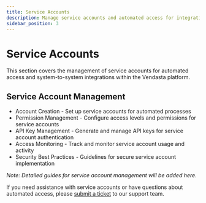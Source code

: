 ```yaml
---
title: Service Accounts
description: Manage service accounts and automated access for integrations
sidebar_position: 3
---
```


# Service Accounts

This section covers the management of service accounts for automated access and system-to-system integrations within the Vendasta platform.

## Service Account Management

- Account Creation - Set up service accounts for automated processes
- Permission Management - Configure access levels and permissions for service accounts
- API Key Management - Generate and manage API keys for service account authentication
- Access Monitoring - Track and monitor service account usage and activity
- Security Best Practices - Guidelines for secure service account implementation

*Note: Detailed guides for service account management will be added here.*

If you need assistance with service accounts or have questions about automated access, please [submit a ticket](https://support.vendasta.com/hc/en-us/requests/new) to our support team.